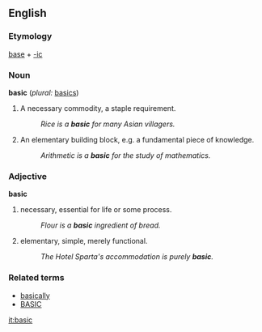 ==English==

===Etymology===
[[base]] + [[-ic]]

===Noun===
'''basic''' (''plural:'' [[basics]])
# A necessary commodity, a staple requirement.
#:''Rice is a '''basic''' for many Asian villagers.''
# An elementary building block, e.g. a fundamental piece of knowledge.
#:''Arithmetic is a '''basic''' for the study of mathematics.''

===Adjective===
'''basic'''
# necessary, essential for life or some process.
#:''Flour is a '''basic''' ingredient of bread.''
# elementary, simple, merely functional.
#:''The Hotel Sparta's accommodation is purely '''basic'''.''

===Related terms===
* [[basically]]
* [[BASIC]]

[[it:basic]]